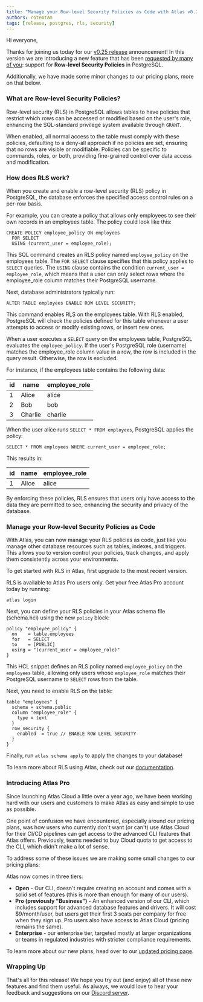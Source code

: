 ```yaml
---
title: "Manage your Row-level Security Policies as Code with Atlas v0.25"
authors: rotemtam
tags: [release, postgres, rls, security]
---
```



Hi everyone,

Thanks for joining us today for our [v0.25 release](https://github.com/ariga/atlas/releases/tag/v0.25.0) announcement! In this version we are introducing a new feature that
has been [requested by many of you](https://github.com/ariga/atlas/issues/1071): support for **Row-level Security
Policies** in PostgreSQL.

Additionally, we have made some minor changes to our pricing plans, more on that below.

### What are Row-level Security Policies?

Row-level security (RLS) in PostgreSQL allows tables to have policies that restrict which rows can be accessed or
modified based on the user's role, enhancing the SQL-standard privilege system available through `GRANT`.

When enabled, all normal access to the table must comply with these policies, defaulting to a deny-all approach if
no policies are set, ensuring that no rows are visible or modifiable. Policies can be specific to commands, roles,
or both, providing fine-grained control over data access and modification.

### How does RLS work?

When you create and enable a row-level security (RLS) policy in PostgreSQL, the database enforces the specified access
control rules on a per-row basis.

For example, you can create a policy that allows only employees to see their own records in an employees table.
The policy could look like this:

```postgresql
CREATE POLICY employee_policy ON employees
  FOR SELECT
  USING (current_user = employee_role);
```

This SQL command creates an RLS policy named `employee_policy` on the employees table. The `FOR SELECT` clause specifies
that this policy applies to `SELECT` queries. The `USING` clause contains the condition `current_user = employee_role`, which
means that a user can only select rows where the employee_role column matches their PostgreSQL username.

Next, database administrators typically run:

```postgresql
ALTER TABLE employees ENABLE ROW LEVEL SECURITY;
```

This command enables RLS on the employees table. With RLS enabled, PostgreSQL will check the policies defined for
this table whenever a user attempts to access or modify existing rows, or insert new ones.

When a user executes a `SELECT` query on the employees table, PostgreSQL evaluates the `employee_policy`. If the user's
PostgreSQL role (username) matches the employee_role column value in a row, the row is included in the query result.
Otherwise, the row is excluded.

For instance, if the employees table contains the following data:

| id | name    | employee_role |
|----|---------|---------------|
| 1  | Alice   | alice         |
| 2  | Bob     | bob           |
| 3  | Charlie | charlie       |

When the user alice runs `SELECT * FROM employees`, PostgreSQL applies the policy:

```postgresql
SELECT * FROM employees WHERE current_user = employee_role;
```

This results in:

| id | name    | employee_role |
|----|---------|---------------|
| 1  | Alice   | alice         |

By enforcing these policies, RLS ensures that users only have access to the data they are permitted to see,
enhancing the security and privacy of the database.

### Manage your Row-level Security Policies as Code

With Atlas, you can now manage your RLS policies as code, just like you manage other database resources such as tables,
indexes, and triggers. This allows you to version control your policies, track changes, and apply them consistently
across your environments.

To get started with RLS in Atlas, first upgrade to the most recent version.

<InstallationInstructions/>

RLS is available to Atlas Pro users only. Get your free Atlas Pro account today by running:

```shell
atlas login
```

Next, you can define your RLS policies in your Atlas schema file (schema.hcl) using the new `policy` block:

```hcl
policy "employee_policy" {
  on    = table.employees
  for   = SELECT
  to    = [PUBLIC]
  using = "(current_user = employee_role)"
}
```

This HCL snippet defines an RLS policy named `employee_policy` on the `employees` table, allowing only users whose
`employee_role` matches their PostgreSQL username to `SELECT` rows from the table.

Next, you need to enable RLS on the table:

```hcl
table "employees" {
  schema = schema.public
  column "employee_role" {
    type = text
  }
  row_security {
    enabled  = true // ENABLE ROW LEVEL SECURITY
  }
}
```

Finally, run `atlas schema apply` to apply the changes to your database!

To learn more about RLS using Atlas, check out our [documentation](/atlas-schema/hcl#row-level-security-policies).

### Introducing Atlas Pro

Since launching Atlas Cloud a little over a year ago, we have been working hard with our users and customers to make
Atlas as easy and simple to use as possible.

One point of confusion we have encountered, especially around our pricing plans, was how users who currently don't
want (or can't) use Atlas Cloud for their CI/CD pipelines can get access to the advanced CLI features that Atlas offers.
Previously, teams needed to buy Cloud quota to get access to the CLI, which didn't make a lot of sense.

To address some of these issues we are making some small changes to our pricing plans:

Atlas now comes in three tiers:

* **Open** - Our CLI, doesn't require creating an account and comes with a solid set of features (this is more than
  enough for many of our users).
* **Pro (previously "Business")** - An enhanced version of our CLI, which includes support for advanced database
  features and drivers.
  It will cost $9/month/user, but users get their first 3 seats per company for free when they sign up. Pro users
  also have access to Atlas Cloud (pricing remains the same).
* **Enterprise** - our enterprise tier, targeted mostly at larger organizations or teams in regulated industries with
  stricter compliance requirements.

To learn more about our new plans, head over to our [updated pricing page](/pricing).

### Wrapping Up

That's all for this release! We hope you try out (and enjoy) all of these new features and find them useful.
As always, we would love to hear your feedback and suggestions on our [Discord server](https://discord.com/invite/zZ6sWVg6NT).

